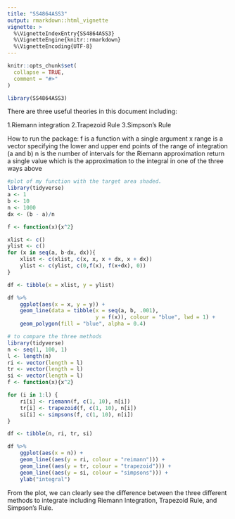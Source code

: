 ```yaml
---
title: "SS4864ASS3"
output: rmarkdown::html_vignette
vignette: >
  %\VignetteIndexEntry{SS4864ASS3}
  %\VignetteEngine{knitr::rmarkdown}
  %\VignetteEncoding{UTF-8}
---
```


```r
knitr::opts_chunk$set(
  collapse = TRUE,
  comment = "#>"
)
```

```r
library(SS4864ASS3)
```
There are three useful theories in this document including: 

1.Riemann integration
2.Trapezoid Rule
3.Simpson's Rule

How to run the package:
f is a function with a single argument x
range is a vector specifying the lower and upper end points of the range of integration (a and b)
n is the number of intervals for the Riemann approximation
return a single value which is the approximation to the integral in one of the three ways above

```r
#plot of my function with the target area shaded.
library(tidyverse)
a <- 1
b <- 10
n <- 1000
dx <- (b - a)/n

f <- function(x){x^2}

xlist <- c()
ylist <- c()
for (x in seq(a, b-dx, dx)){
    xlist <- c(xlist, c(x, x, x + dx, x + dx))
    ylist <- c(ylist, c(0,f(x), f(x+dx), 0))
}

df <- tibble(x = xlist, y = ylist)

df %>%
    ggplot(aes(x = x, y = y)) +
    geom_line(data = tibble(x = seq(a, b, .001), 
                            y = f(x)), colour = "blue", lwd = 1) +
    geom_polygon(fill = "blue", alpha = 0.4)

```
```r
# to compare the three methods
library(tidyverse)
n <- seq(1, 100, 1)
l <- length(n)
ri <- vector(length = l)
tr <- vector(length = l)
si <- vector(length = l)
f <- function(x){x^2}

for (i in 1:l) {
    ri[i] <- riemann(f, c(1, 10), n[i])
    tr[i] <- trapezoid(f, c(1, 10), n[i])
    si[i] <- simpsons(f, c(1, 10), n[i])
}

df <- tibble(n, ri, tr, si)

df %>%
    ggplot(aes(x = n)) +
    geom_line((aes(y = ri, colour = "reimann"))) +
    geom_line((aes(y = tr, colour = "trapezoid"))) +
    geom_line((aes(y = si, colour = "simpsons"))) +
    ylab("integral")
```
From the plot, we can clearly see the difference between the three different methods to integrate including Riemann Integration, Trapezoid Rule, and Simpson's Rule.

